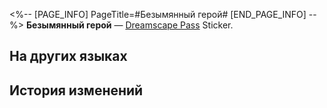 <%-- [PAGE_INFO]
PageTitle=#Безымянный герой#
[END_PAGE_INFO] --%>
{{Предмет Инфобокс
|id          = 223711
|Изображение = Dreamscape Pass Sticker Безымянный герой.png
|Тип         = Dreamscape Pass Sticker
|Тип2        = Звёзды в грёзах Stickers
|Инвентарь   = 
|Редкость    = 4
|Эффект      = 
|Описание    = Пронумерованные наклейки, используемые для украшения дневника сновидений. Бывают самыми разными.
|Источник1   = [[Получите в тайной бильярдной на возвышенности Рифа потока сновидений коллекционную карточку «Безымянные» из серии «Планета празднеств»]]
}}
{{Описание|Миру нужно больше безымянных героев.}}
'''Безымянный герой''' — [[Dreamscape Pass]] Sticker.

==На других языках==
{{На других языках
|en   = Nameless Hero
|zhs  = 无名英雄
|zht  = 無名英雄
|ja   = 名もなきヒーロー
|ko   = 무명의 영웅
|es   = Héroe anónimo
|fr   = Héros Sans Noms
|ru   = Безымянный герой
|th   = ฮีโร่นิรนาม
|vi   = Anh Hùng Vô Danh
|de   = {{MC|ж=Namenlose Heldin|м=Namenloser Held}}
|id   = Pahlawan Tanpa Nama
|pt   = Herói Inominado
}}

==История изменений==
{{История изменений|3.5}}